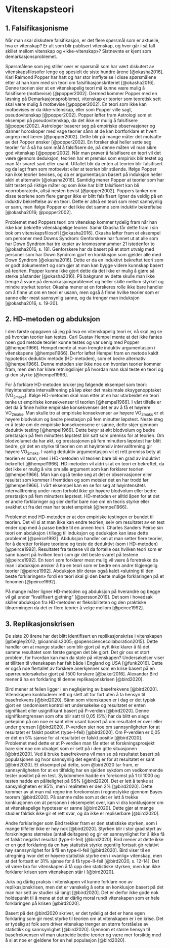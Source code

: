 # Vitenskapsteori

## 1. Falsifikasjonisme

Når man skal diskutere falsifikasjon, er det flere spørsmål som er aktuelle, hva er vitenskap? Er alt som blir publisert vitenskap, og hvor går i så fall skillet mellom vitenskap og «ikke-vitenskap»? Sistnevnte er kjent som demarkasjonsproblemet.

Spørsmålene som jeg stiller over er spørsmål som har vært diskutert av vitenskapsfilosofer lenge og spesielt de siste hundre årene [@okasha2016]. Karl Raimond Popper har hatt og har stor innflytelse i disse spørsmålene etter at han kom med sin teori om falsifikasjonskriteriet [@okasha2016]. Denne teorien sier at en vitenskapelig teori må kunne være mulig å falsifisere (motbevise) [@popper2002]. Dermed kommer Popper med en løsning på Demarkasjonsproblemet, vitenskap er teorier som teoretisk sett skal være mulig å motbevise [@popper2002]. En teori som ikke kan motbevises er da ikke-vitenskap, eller som Popper ville sagt, pseudovitenskap [@popper2002]. Popper løfter fram Astrologi som et eksempel på pseudovitenskap, da det ikke er mulig å falsifisere [@popper2002]. Astrologer baserer seg på empiriske observasjoner og danner horoskoper med vage teorier sånn at de kan bortforklare et hvert angrep mot læren [@popper2002]. Dette blir på mange måter det motsatte av det Popper ønsker [@popper2002]. En forsker skal heller sette seg teorier for å så ha som mål å falsifisere de, på denne måten vil man sikre god vitenskap [@popper2002]. Når man prøver å falsifisere en teori vil det være gjennom deduksjon, teorien har et premiss som empirisk blir testet og man får svaret sant eller usant. Utfallet blir da enten at teorien blir falsifisert og da lagt fram som motbevist eller at teorien blir stående. Ifølge Popper kan ikke teorier bevises, og da er argumentasjon basert på induksjon heller aldri et alternativ [@okasha2016]. Samtidig mener Popper at teorier som har blitt testet på riktige måter og som ikke har blitt falsifisert kan bli «corroborated», altså nesten bevist [@popper2002]. Poppers tanker om disse teoriene som flere ganger ikke er blitt falsifisert ligner da veldig på en induktiv bekreftelse av en teori. Dette er altså en teori som mest sannsynlig er sann, men ifølge Popper er det ikke det samme som induktiv bekreftelse [@okasha2016; @popper2002].

Problemet med Poppers teori om vitenskap kommer tydelig fram når han ikke kan bekrefte vitenskapelige teorier. Samir Okasha får dette fram i sin bok om vitenskapsfilosofi [@okasha2016]. Okasha løfter fram et eksempel om personer med Downs Syndrom: Genforskere har funnet ut at alle som har Down Syndrom har tre kopier av kromosomnummer 21 istedenfor to [@okasha2016, s. 18]. Genforskere har da basert på et stort utvalg med personer som har Down Syndrom gjort en konklusjon som gjelder alle med Down Syndrom [@okasha2016]. Dette er da en induktivt bekreftet teori som er godt dokumentert og som gjør at man kan bygge videre kunnskap basert på teorien. Popper kunne ikke gjort dette da det ikke er mulig å gjøre så sterke påstander [@okasha2016]. På bakgrunn av dette skulle man ikke trenge å svare på demarkasjonsproblemet og heller skille mellom styrket og mindre styrket teorier. Okasha mener at en forskeres rolle ikke bare handler om å finne ut om en teori er usann, men også å finne hvilke teorier som er sanne eller mest sannsynlig sanne, og da trenger man induksjon [@okasha2016, s. 19-20].

## 2. HD-metoden og abduksjon

I den første oppgaven så jeg på hva en vitenskapelig teori er, nå skal jeg se på hvordan teorier kan testes. Carl Gustav Hempel mente at det ikke fantes noen god metode teorier kunne testes og var uenig med Popper [@hempel1966]. Hempel mente at man trengte induktiv argumentasjon i vitenskapene [@hempel1966]. Derfor løftet Hempel fram en metode kaldt hypotetisk deduktiv metode (HD-metoden), som et bedre alternativ [@hempel1966]. Denne metoden sier ikke noe om hvordan teorier kommer fram, men den har klare retningslinjer på hvordan man skal teste en teori og gi den styrke [@hempel1966].

For å forklare HD-metoden bruker jeg følgende eksempel som teori: Høyintensitets intervalltrening på løp øker det maksimale oksygenopptaket (VO~2maks~). Ifølge HD-metoden skal man etter at en har utarbeidet en teori tenke ut empiriske konsekvenser til teorien [@hempel1966]. I vårt tilfelle er det da å finne hvilke empiriske konsekvenser det er av å få et høyrere VO~2maks~. Man skulle tro at empiriske konsekvenser av høyere VO~2maks~ er et høyere blodvolum og bedre prestasjon på fem minutter løpstest. Neste steg er å teste om de empiriske konsekvensene er sanne, dette skjer gjennom deduktiv testing [@hempel1966]. Dette betyr at økt blodvolum og bedre prestasjon på fem minutters løpstest blir satt som premiss for at teorien. Om blodvolumet da har økt, og prestasjonen på fem minutters løpstest har blitt bedre, gir det en styrke til teorien om at høyintensiv intervalltrening gir høyere VO~2maks~. I vanlig deduktiv argumentasjon vil et rett premiss bety at teorien er sann, men i HD-metoden vil teorien bare bli en grad av induktivt bekreftet [@hempel1966]. HD-metoden vil aldri si at en teori er bekreftet, da det ikke er mulig å vite om alle argument som kan forklarer teorien [@hempel1966]. Man kan også tenke seg at det er observasjoner eller resultat som kommer i fremtiden og som motsier det en har trodd før [@hempel1966]. I vårt eksempel kan en se for seg at høyintensitets intervalltrening under noen forhold ikke gir høyere blodvolum eller bedre prestasjon på fem minutters løpstest. HD-metoden er alltid åpen for at det er andre forklaringer og sier derfor bare noe om en teoris styrke eller svakhet ut fra det man har testet empirisk [@hempel1966].

Problemet med HD-metoden er at den empiriske testingen er bundet til teorien. Det vil si at man ikke kan endre teorien, selv om resultatet av en test ender opp med å passe bedre til en annen teori. Charles Sanders Peirce sin teori om abduksjon i tillegg til induksjon og deduksjon kan løse dette problemet [@peirce1992]. Abduksjon handler om at man setter flere teorier, for å deretter forklare teoriene og teste de deduktivt (som i HD-metoden) [@peirce1992]. Resultatet fra testene vil da fortelle oss hvilken teori som er sann basert på hvilken teori som gir det beste svaret på testene [@peirce1992]. En teori som forklarer mest mulig vil være å foretrekke da man i abduksjon ønsker å ha en teori som er bedre enn andre tilgjengelig teorier [@peirce1992]. Abduksjon blir derav også kaldt «slutning til den beste forklaringen» fordi en teori skal gi den beste mulige forklaringen på et fenomen [@peirce1992].

På mange måter ligner HD-metoden og abduksjon på hverandre og begge vil gå under "kvalifisert gjetning" [@persson2019]. Det som i hovedsak skiller abduksjon fra HD-metoden er fleksibiliteten og den praktiske tilnærmingen da det er flere teorier å velge mellom [@peirce1992].

## 3. Replikasjonskrisen

De siste 20 årene har det blitt identifisert en replikasjonskrise i vitenskapen [@begley2012; @ioannidis2005; @opensciencecollaboration2015]. Dette handler om at mange studier som blir gjort på nytt ikke klarer å få det samme resultatet som første gangen det ble gjort. Det gir oss et stort problem, for hvordan kan man da stole på vitenskapen? Undersøkelser viser at tillitten til vitenskapen har falt både i England og USA [@funk2016]. Dette er også noe flertallet av forskere anerkjenner som en krise basert på en spørreundersøkelse gjort på 1500 forskere [@baker2016]. Alexander Bird mener å ha en forklaring til denne replikasjonskrisen [@bird2020].

Bird mener at feilen ligger i en neglisjering av basefrekvens [@bird2020]. Vitenskapen konkluderer rett og slett alt for fort uten å ta hensyn til basefrekvens [@bird2020]. Sånn som vitenskapen er i dag er det typisk gjort en randomisert kontrollert undersøkelse og resultatet er enten signifikant eller usignifikant basert på P-verdien [@bird2020]. Denne signifikantgrensen som ofte blir satt til 0,05 (5%) har da blitt en slags pekepinn på om noe er sant eller usant basert på om resultatet er over eller under grensen [@bird2020]. P-verdien sier noe om sannsynligheten for at resultatet er falskt positivt (type-I-feil) [@bird2020]. Om P-verdien er 0,05 er det en 5% sjanse for at resultatet er falskt positiv [@bird2020]. Problemet med dette er at P-verdien man får etter et forskningsprosjekt bare sier noe om utvalget som er sett på i den gitte situasjonen [@bird2020]. Ved å bruke basefrekvens vil man se på resultatet basert på populasjonen og hvor sannsynlig det egentlig er for at resultatet er sant [@bird2020]. Et eksempel på dette, som @bird2020 tar fram, er sannsynligheten for at en tilfeldig har en sjelden sykdom om vedkommende tester positivt på en test. Sykdommen hadde en forekomst på 1 til 1000 og testen hadde en pålitelighet på 95% [@bird2020]. Det er lett å tenke at sansynligheten er 95%, men i realiteten er den 2% [@bird2020]. Dette kommer av at man må regne inn forekomsten i regnestykke gjennom Bayes teorem [@bird2020]. På samme måte som at det er lett å trekke konklusjonen om at personen i eksempelet over, kan vi dra konklusjoner om at vitenskapelige hypoteser er sanne [@bird2020]. Dette gjør at mange studier faktisk ikke gir et rett svar, og da ikke er repliserbare [@bird2020].

Andre forklaringer som Bird trekker fram er den statistiske styrken, som i mange tilfeller ikke er høy nok [@bird2020]. Styrken blir i stor grad styrt av forskningens størrelse (antall deltagere) og gir en sannsynlighet for å ikke få et falskt negativt resultat (type-II-feil) [@bird2020]. Bird mener at dette ikke er en god forklaring da en høy statistisk styrke egentlig fortsatt gir relativt høy sannsynlighet for å få en type-II-feil [@bird2020]. Bird viser til en utregning hvor det er høyere statistisk styrke enn i «vanlig» vitenskap, men at det fortsatt er 31% sjanse for å få type-II-feil [@bird2020, s. 12-14]. Det vil være bra for vitenskapen å få opp den statistiske styrken, men kan ikke forklarer krisen som vitenskapen står i [@bird2020].

Juks og dårlig praksis i vitenskapen vil kunne forklare noe av replikasjonskrisen, men det er vanskelig å sette en konklusjon basert på det man har sett av studier så langt [@bird2020]. Det er derfor ikke gode nok holdepunkt til å mene at det er dårlig moral rundt vitenskapen som er hele forklaringen på krisen [@bird2020].

Basert på det @bird2020 skriver, er det tydelig at det er hans egen forklaring som gir mest styrke til teorien om at vitenskapen er i en krise. Det er tydelig at folk som driver vitenskap trenger en større forståelse av statistikk og sannsynlighet [@bird2020]. Gjennom et større hensyn til basefrekvensen vil man utarbeide bedre teorier og være mer forsiktig med å si at noe er gjeldene for en hel populasjon [@bird2020].
